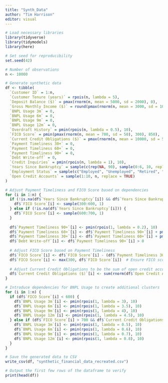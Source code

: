 ```yaml
---
title: "Synth_Data"
author: "Tim Harrison"
editor: visual
---
```


```r
# Load necessary libraries
library(tidyverse)
library(tidymodels)
library(here)

# Set seed for reproducibility
set.seed(42)

# Number of observations
n <- 10000

# Generate synthetic data
df <- tibble(
  `Customer ID` = 1:n,
  `Customer Tenure (years)` = rpois(n, lambda = 5),
  `Deposit Balance ($)` = pmax(rnorm(n, mean = 5000, sd = 2000), 0),
  `Gross Monthly Income ($)` = round(pmax(rnorm(n, mean = 3000, sd = 1000), 0), 2),
  `BNPL Usage 3m` = 0,
  `BNPL Usage 6m` = 0,
  `BNPL Usage 9m` = 0,
  `BNPL Usage 12m` = 0,
  `Overdraft History` = pmin(rpois(n, lambda = 0.5), 10),
  `FICO Score` = pmin(pmax(rnorm(n, mean = 700, sd = 50), 300), 850),
  `Current Credit Obligations ($)` = pmax(rnorm(n, mean = 10000, sd = 5000), 0),
  `Payment Timeliness 30+` = 0,
  `Payment Timeliness 60+` = 0,
  `Payment Timeliness 90+` = 0,
  `Debt Write-off` = 0,
  `Credit Inquiries` = pmin(rpois(n, lambda = 1), 10),
  `Years Since Bankruptcy` = sample(c(rep(NA, 90), sample(0:6, 10, replace = TRUE)), n, replace = TRUE),
  `Employment Status` = sample(c("Employed", "Unemployed", "Retired", "Student"), n, replace = TRUE, prob = c(0.65, 0.15, 0.1, 0.1)),
  `Open Credit Accounts` = sample(1:10, n, replace = TRUE)
)

# Adjust Payment Timeliness and FICO Score based on dependencies
for (i in 1:n) {
  if (!is.na(df$`Years Since Bankruptcy`[i]) && df$`Years Since Bankruptcy`[i] < 1) {
    df$`FICO Score`[i] <- sample(300:600, 1)
  } else if (!is.na(df$`Years Since Bankruptcy`[i])) {
    df$`FICO Score`[i] <- sample(600:700, 1)
  }
  
  df$`Payment Timeliness 90+`[i] <- pmin(rpois(1, lambda = 0.2), 10)
  df$`Payment Timeliness 60+`[i] <- df$`Payment Timeliness 90+`[i] + pmin(rpois(1, lambda = 0.3), 10 - df$`Payment Timeliness 90+`[i])
  df$`Payment Timeliness 30+`[i] <- df$`Payment Timeliness 60+`[i] + pmin(rpois(1, lambda = 0.5), 10 - df$`Payment Timeliness 60+`[i])
  df$`Debt Write-off`[i] <- df$`Payment Timeliness 90+`[i] > 0
  
  # Adjust FICO Score based on Payment Timeliness
  df$`FICO Score`[i] <- df$`FICO Score`[i] - (df$`Payment Timeliness 30+`[i] * 10 + df$`Payment Timeliness 60+`[i] * 7 + df$`Payment Timeliness 90+`[i] * 5)
  df$`FICO Score`[i] <- max(300, df$`FICO Score`[i])  # Ensure FICO score is at least 300
  
  # Adjust Current Credit Obligations to be the sum of open credit accounts
  df$`Current Credit Obligations ($)`[i] <- sum(rnorm(df$`Open Credit Accounts`[i], mean = 2000, sd = 1000))
}

# Introduce dependencies for BNPL Usage to create additional clusters
for (i in 1:n) {
  if (df$`FICO Score`[i] < 600) {
    df$`BNPL Usage 3m`[i] <- pmin(rpois(1, lambda = 3), 10)
    df$`BNPL Usage 6m`[i] <- pmin(rpois(1, lambda = 3.5), 10)
    df$`BNPL Usage 9m`[i] <- pmin(rpois(1, lambda = 4), 10)
    df$`BNPL Usage 12m`[i] <- pmin(rpois(1, lambda = 4.5), 10)
  } else if (df$`FICO Score`[i] > 700 && df$`Current Credit Obligations ($)`[i] < 5000) {
    df$`BNPL Usage 3m`[i] <- pmin(rpois(1, lambda = 0.5), 10)
    df$`BNPL Usage 6m`[i] <- pmin(rpois(1, lambda = 0.6), 10)
    df$`BNPL Usage 9m`[i] <- pmin(rpois(1, lambda = 0.7), 10)
    df$`BNPL Usage 12m`[i] <- pmin(rpois(1, lambda = 0.8), 10)
  }
}

# Save the generated data to CSV
write_csv(df, "synthetic_financial_data_recreated.csv")

# Output the first few rows of the dataframe to verify
print(head(df))


```
